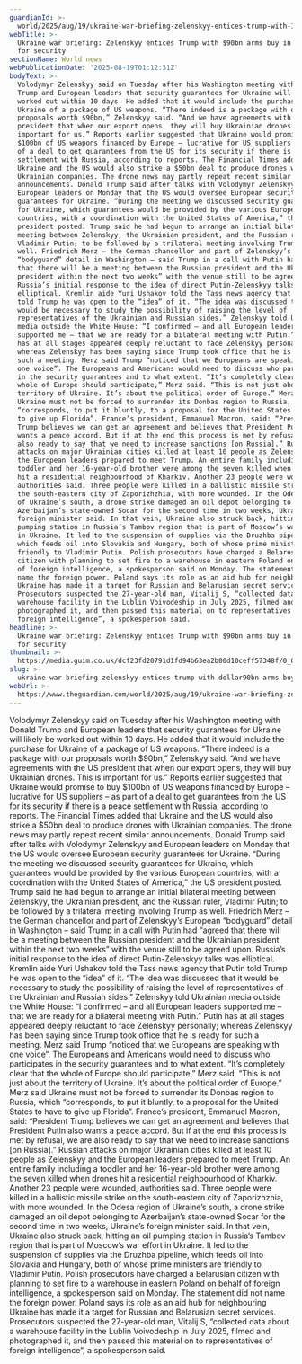 ```yaml
---
guardianId: >-
  world/2025/aug/19/ukraine-war-briefing-zelenskyy-entices-trump-with-100bn-arms-deal-in-return-for-security
webTitle: >-
  Ukraine war briefing: Zelenskyy entices Trump with $90bn arms buy in return
  for security
sectionName: World news
webPublicationDate: '2025-08-19T01:12:31Z'
bodyText: >-
  Volodymyr Zelenskyy said on Tuesday after his Washington meeting with Donald
  Trump and European leaders that security guarantees for Ukraine will likely be
  worked out within 10 days. He added that it would include the purchase for
  Ukraine of a package of US weapons. “There indeed is a package with our
  proposals worth $90bn,” Zelenskyy said. “And we have agreements with the US
  president that when our export opens, they will buy Ukrainian drones. This is
  important for us.” Reports earlier suggested that Ukraine would promise to buy
  $100bn of US weapons financed by Europe – lucrative for US suppliers – as part
  of a deal to get guarantees from the US for its security if there is a peace
  settlement with Russia, according to reports. The Financial Times added that
  Ukraine and the US would also strike a $50bn deal to produce drones with
  Ukrainian companies. The drone news may partly repeat recent similar
  announcements. Donald Trump said after talks with Volodymyr Zelenskyy and
  European leaders on Monday that the US would oversee European security
  guarantees for Ukraine. “During the meeting we discussed security guarantees
  for Ukraine, which guarantees would be provided by the various European
  countries, with a coordination with the United States of America,” the US
  president posted. Trump said he had begun to arrange an initial bilateral
  meeting between Zelenskyy, the Ukrainian president, and the Russian ruler,
  Vladimir Putin; to be followed by a trilateral meeting involving Trump as
  well. Friedrich Merz – the German chancellor and part of Zelenskyy’s European
  “bodyguard” detail in Washington – said Trump in a call with Putin had “agreed
  that there will be a meeting between the Russian president and the Ukrainian
  president within the next two weeks” with the venue still to be agreed upon.
  Russia’s initial response to the idea of direct Putin-Zelenskyy talks was
  elliptical. Kremlin aide Yuri Ushakov told the Tass news agency that Putin
  told Trump he was open to the “idea” of it. “The idea was discussed that it
  would be necessary to study the possibility of raising the level of
  representatives of the Ukrainian and Russian sides.” Zelenskyy told Ukrainian
  media outside the White House: “I confirmed – and all European leaders
  supported me – that we are ready for a bilateral meeting with Putin.” Putin
  has at all stages appeared deeply reluctant to face Zelenskyy personally;
  whereas Zelenskyy has been saying since Trump took office that he is ready for
  such a meeting. Merz said Trump “noticed that we Europeans are speaking with
  one voice”. The Europeans and Americans would need to discuss who participates
  in the security guarantees and to what extent. “It’s completely clear that the
  whole of Europe should participate,” Merz said. “This is not just about the
  territory of Ukraine. It’s about the political order of Europe.” Merz said
  Ukraine must not be forced to surrender its Donbas region to Russia, which
  “corresponds, to put it bluntly, to a proposal for the United States to have
  to give up Florida”. France’s president, Emmanuel Macron, said: “President
  Trump believes we can get an agreement and believes that President Putin also
  wants a peace accord. But if at the end this process is met by refusal, we are
  also ready to say that we need to increase sanctions [on Russia].” Russian
  attacks on major Ukrainian cities killed at least 10 people as Zelenskyy and
  the European leaders prepared to meet Trump. An entire family including a
  toddler and her 16-year-old brother were among the seven killed when drones
  hit a residential neighbourhood of Kharkiv. Another 23 people were wounded,
  authorities said. Three people were killed in a ballistic missile strike on
  the south-eastern city of Zaporizhzhia, with more wounded. In the Odesa region
  of Ukraine’s south, a drone strike damaged an oil depot belonging to
  Azerbaijan’s state-owned Socar for the second time in two weeks, Ukraine’s
  foreign minister said. In that vein, Ukraine also struck back, hitting an oil
  pumping station in Russia’s Tambov region that is part of Moscow’s war effort
  in Ukraine. It led to the suspension of supplies via the Druzhba pipeline,
  which feeds oil into Slovakia and Hungary, both of whose prime ministers are
  friendly to Vladimir Putin. Polish prosecutors have charged a Belarusian
  citizen with planning to set fire to a warehouse in eastern Poland on behalf
  of foreign intelligence, a spokesperson said on Monday. The statement did not
  name the foreign power. Poland says its role as an aid hub for neighbouring
  Ukraine has made it a target for Russian and Belarusian secret services.
  Prosecutors suspected the 27-year-old man, Vitalij S, “collected data about a
  warehouse facility in the Lublin Voivodeship in July 2025, filmed and
  photographed it, and then passed this material on to representatives of
  foreign intelligence”, a spokesperson said.
headline: >-
  Ukraine war briefing: Zelenskyy entices Trump with $90bn arms buy in return
  for security
thumbnail: >-
  https://media.guim.co.uk/dcf23fd20791d1fd94b63ea2b00d10ceff57348f/0_0_4465_3572/500.jpg
slug: >-
  ukraine-war-briefing-zelenskyy-entices-trump-with-dollar90bn-arms-buy-in-return-for-security
webUrl: >-
  https://www.theguardian.com/world/2025/aug/19/ukraine-war-briefing-zelenskyy-entices-trump-with-100bn-arms-deal-in-return-for-security
---
```

Volodymyr Zelenskyy said on Tuesday after his Washington meeting with Donald Trump and European leaders that security guarantees for Ukraine will likely be worked out within 10 days. He added that it would include the purchase for Ukraine of a package of US weapons. “There indeed is a package with our proposals worth $90bn,” Zelenskyy said. “And we have agreements with the US president that when our export opens, they will buy Ukrainian drones. This is important for us.” Reports earlier suggested that Ukraine would promise to buy $100bn of US weapons financed by Europe – lucrative for US suppliers – as part of a deal to get guarantees from the US for its security if there is a peace settlement with Russia, according to reports. The Financial Times added that Ukraine and the US would also strike a $50bn deal to produce drones with Ukrainian companies. The drone news may partly repeat recent similar announcements. Donald Trump said after talks with Volodymyr Zelenskyy and European leaders on Monday that the US would oversee European security guarantees for Ukraine. “During the meeting we discussed security guarantees for Ukraine, which guarantees would be provided by the various European countries, with a coordination with the United States of America,” the US president posted. Trump said he had begun to arrange an initial bilateral meeting between Zelenskyy, the Ukrainian president, and the Russian ruler, Vladimir Putin; to be followed by a trilateral meeting involving Trump as well. Friedrich Merz – the German chancellor and part of Zelenskyy’s European “bodyguard” detail in Washington – said Trump in a call with Putin had “agreed that there will be a meeting between the Russian president and the Ukrainian president within the next two weeks” with the venue still to be agreed upon. Russia’s initial response to the idea of direct Putin-Zelenskyy talks was elliptical. Kremlin aide Yuri Ushakov told the Tass news agency that Putin told Trump he was open to the “idea” of it. “The idea was discussed that it would be necessary to study the possibility of raising the level of representatives of the Ukrainian and Russian sides.” Zelenskyy told Ukrainian media outside the White House: “I confirmed – and all European leaders supported me – that we are ready for a bilateral meeting with Putin.” Putin has at all stages appeared deeply reluctant to face Zelenskyy personally; whereas Zelenskyy has been saying since Trump took office that he is ready for such a meeting. Merz said Trump “noticed that we Europeans are speaking with one voice”. The Europeans and Americans would need to discuss who participates in the security guarantees and to what extent. “It’s completely clear that the whole of Europe should participate,” Merz said. “This is not just about the territory of Ukraine. It’s about the political order of Europe.” Merz said Ukraine must not be forced to surrender its Donbas region to Russia, which “corresponds, to put it bluntly, to a proposal for the United States to have to give up Florida”. France’s president, Emmanuel Macron, said: “President Trump believes we can get an agreement and believes that President Putin also wants a peace accord. But if at the end this process is met by refusal, we are also ready to say that we need to increase sanctions [on Russia].” Russian attacks on major Ukrainian cities killed at least 10 people as Zelenskyy and the European leaders prepared to meet Trump. An entire family including a toddler and her 16-year-old brother were among the seven killed when drones hit a residential neighbourhood of Kharkiv. Another 23 people were wounded, authorities said. Three people were killed in a ballistic missile strike on the south-eastern city of Zaporizhzhia, with more wounded. In the Odesa region of Ukraine’s south, a drone strike damaged an oil depot belonging to Azerbaijan’s state-owned Socar for the second time in two weeks, Ukraine’s foreign minister said. In that vein, Ukraine also struck back, hitting an oil pumping station in Russia’s Tambov region that is part of Moscow’s war effort in Ukraine. It led to the suspension of supplies via the Druzhba pipeline, which feeds oil into Slovakia and Hungary, both of whose prime ministers are friendly to Vladimir Putin. Polish prosecutors have charged a Belarusian citizen with planning to set fire to a warehouse in eastern Poland on behalf of foreign intelligence, a spokesperson said on Monday. The statement did not name the foreign power. Poland says its role as an aid hub for neighbouring Ukraine has made it a target for Russian and Belarusian secret services. Prosecutors suspected the 27-year-old man, Vitalij S, “collected data about a warehouse facility in the Lublin Voivodeship in July 2025, filmed and photographed it, and then passed this material on to representatives of foreign intelligence”, a spokesperson said.
